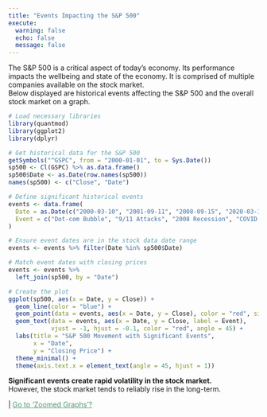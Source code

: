 ```yaml
---
title: "Events Impacting the S&P 500"
execute:
  warning: false
  echo: false
  message: false
---
```


The S&P 500 is a critical aspect of today's economy. Its performance impacts the wellbeing and state of the economy.   It is comprised of multiple companies available on the stock market.  
Below displayed are historical events affecting the S&P 500 and the overall stock market on a graph.

```r
# Load necessary libraries
library(quantmod)
library(ggplot2)
library(dplyr)

# Get historical data for the S&P 500
getSymbols("^GSPC", from = "2000-01-01", to = Sys.Date())
sp500 <- Cl(GSPC) %>% as.data.frame()
sp500$Date <- as.Date(row.names(sp500))
names(sp500) <- c("Close", "Date")

# Define significant historical events
events <- data.frame(
  Date = as.Date(c("2000-03-10", "2001-09-11", "2008-09-15", "2020-03-16", "2022-01-01")),
  Event = c("Dot-com Bubble", "9/11 Attacks", "2008 Recession", "COVID-19 Pandemic", "Recent Technology Boom")
)

# Ensure event dates are in the stock data date range
events <- events %>% filter(Date %in% sp500$Date)

# Match event dates with closing prices
events <- events %>%
  left_join(sp500, by = "Date")

# Create the plot
ggplot(sp500, aes(x = Date, y = Close)) +
  geom_line(color = "blue") +
  geom_point(data = events, aes(x = Date, y = Close), color = "red", size = 3) +
  geom_text(data = events, aes(x = Date, y = Close, label = Event), 
            vjust = -1, hjust = -0.1, color = "red", angle = 45) +
  labs(title = "S&P 500 Movement with Significant Events",
       x = "Date",
       y = "Closing Price") +
  theme_minimal() +
  theme(axis.text.x = element_text(angle = 45, hjust = 1))
```


**Significant events create rapid volatility in the stock market.**  
However, the stock market tends to reliably rise in the long-term.

<div class="nav-right">
 | [Go to 'Zoomed Graphs'?](zoomed.qmd){style="color: #549471;"}
</div>


